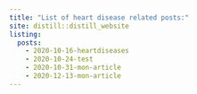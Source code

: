 ```yaml
---
title: "List of heart disease related posts:"
site: distill::distill_website
listing: 
  posts:
    - 2020-10-16-heartdiseases
    - 2020-10-24-test
    - 2020-10-31-mon-article
    - 2020-12-13-mon-article
---
```

